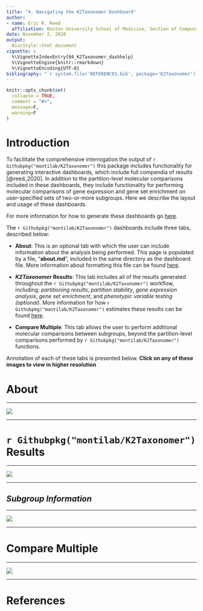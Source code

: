 ```yaml
---
title: "4. Navigating the K2Taxonomer Dashboard"
author:
- name: Eric R. Reed
  affiliation: Boston University School of Medicine, Section of Computational Biomedicine, 72 E Concord St, Boston, MA 02118
date: November 2, 2020
output: 
  BiocStyle::html_document
vignette: >
  %\VignetteIndexEntry{04_K2Taxonomer_dashhelp}
  %\VignetteEngine{knitr::rmarkdown}
  %\VignetteEncoding{UTF-8}
bibliography: "`r system.file('REFERENCES.bib', package='K2Taxonomer')`"
---
```


<style>
    body .main-container {
        max-width: 2000px;
    }
</style>

```r
knitr::opts_chunk$set(
  collapse = TRUE,
  comment = "#>",
  message=F, 
  warning=F
)
```

# Introduction

To facilitate the comprehensive interrogation the output of `r Githubpkg("montilab/K2Taxonomer")` this package includes functionality for generating interactive dashboards, which include full compendia of results [@reed_2020]. In addition to the partition-level molecular comparisons included in these dashboards, they include functionality for performing molecular comparisons of gene expression and gene set enrichment on user-specified sets of two-or-more subgroups. Here we describe the layout and usage of these dashboards.

For more information for how to generate these dashboards go [here](https://montilab.github.io/K2Taxonomer/articles/K2Taxonomer_dashboard.html).


The `r Githubpkg("montilab/K2Taxonomer")` dashboards include three tabs, described below:

- __**About**__: This is an optional tab with which the user can include information about the analysis being performed. This page is populated by a file, "**about.md**", included in the same directory as the dashboard file. More information about formatting this file can be found [here](https://montilab.github.io/K2Taxonomer/articles/K2Taxonomer_dashboard.html#the-about-md-file).

- __***K2Taxonomer* Results**__: This tab includes all of the results generated throughout the `r Githubpkg("montilab/K2Taxonomer")` workflow, including: *partitioning results*, *partition stability*, *gene expression analysis*, *gene set enrichment*, and *phenotypic variable testing (optional)*. More information for how `r Githubpkg("montilab/K2Taxonomer")` estimates these results can be found [here](https://montilab.github.io/K2Taxonomer/articles/K2Taxonomer_dashboard.html#the-about-md-file).

- __**Compare Multiple**__: This tab allows the user to perform additional molecular comparisons between subgroups, beyond the partition-level comparisons performed by `r Githubpkg("montilab/K2Taxonomer")` functions.

Annotation of each of these tabs is presented below. **Click on any of these images to view in higher resolution**

# __**About**__

***

[![](https://montilab.github.io/K2Taxonomer/articles/page1.png)](https://montilab.github.io/K2Taxonomer/articles/page1.png)

***

# __**`r Githubpkg("montilab/K2Taxonomer")` Results**__

***

[![](https://montilab.github.io/K2Taxonomer/articles/page2.jpg)](https://montilab.github.io/K2Taxonomer/articles/page2.png)

***

## __*Subgroup Information*__

***

[![](https://montilab.github.io/K2Taxonomer/articles/page3.jpg)](https://montilab.github.io/K2Taxonomer/articles/page3.png)

***

# __**Compare Multiple** __

***

[![](https://montilab.github.io/K2Taxonomer/articles/page4.jpg)](https://montilab.github.io/K2Taxonomer/articles/page4.png)

***

# References